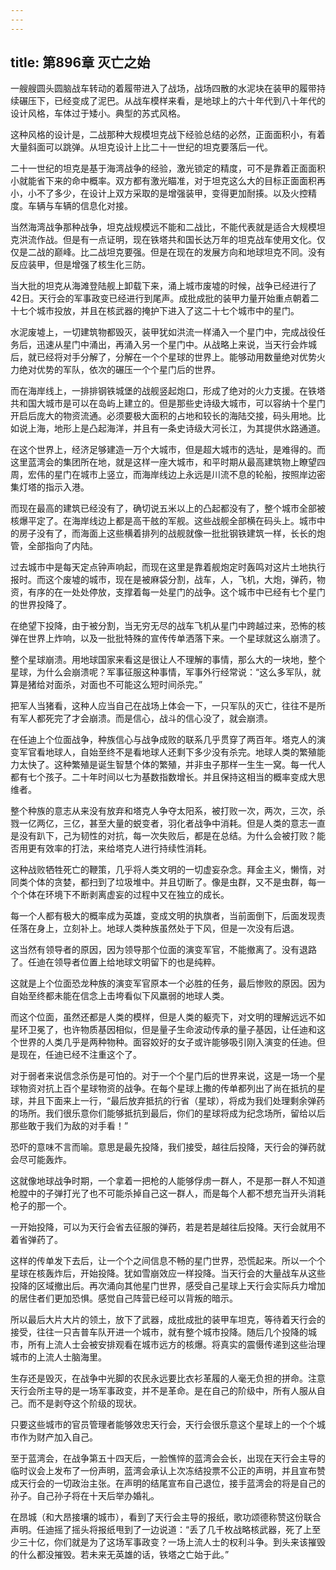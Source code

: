 ```yaml
---
---
---
```

title: 第896章 灭亡之始
---



一艘艘圆头圆脑战车转动的着履带进入了战场，战场四散的水泥块在装甲的履带持续碾压下，已经变成了泥巴。从战车模样来看，是地球上的六十年代到八十年代的设计风格，车体过于矮小。典型的苏式风格。

这种风格的设计是，二战那种大规模坦克战下经验总结的必然，正面面积小，有着大量斜面可以跳弹。从坦克设计上比二十一世纪的坦克要落后一代。

二十一世纪的坦克是基于海湾战争的经验，激光锁定的精度，可不是靠着正面面积小就能省下来的命中概率。双方都有激光瞄准，对于坦克这么大的目标正面面积再小，小不了多少，在设计上双方采取的是增强装甲，变得更加耐揍。以及火控精度。车辆与车辆的信息化对接。

当然海湾战争那种战争，坦克战规模远不能和二战比，不能代表就是适合大规模坦克洪流作战。但是有一点证明，现在铁塔共和国长达万年的坦克战车使用文化。仅仅是二战的巅峰。比二战坦克要强。但是在现在的发展方向和地球坦克不同。没有反应装甲，但是增强了核生化三防。

当大批的坦克从海滩登陆舰上卸载下来，涌上城市废墟的时候，战争已经进行了42日。天行会的军事政变已经进行到尾声。成批成批的装甲力量开始重点朝着二十七个城市投放，并且在核武器的掩护下进入了这二十七个城市中的星门。

水泥废墟上，一切建筑物都毁灭，装甲犹如洪流一样涌入一个星门中，完成战役任务后，迅速从星门中涌出，再涌入另一个星门中。从战略上来说，当天行会炸城后，就已经将对手分解了，分解在一个个星球的世界上。能够动用数量绝对优势火力绝对优势的军队，依次的碾压一个个星门后的世界。

而在海岸线上，一排排钢铁城堡的战舰竖起炮口，形成了绝对的火力支援。在铁塔共和国大城市是可以在岛屿上建立的。但是那些史诗级大城市，可以容纳十个星门开启后庞大的物资流通。必须要极大面积的占地和较长的海陆交接，码头用地。比如说上海，地形上是凸起海洋，并且有一条史诗级大河长江，为其提供水路通道。

在这个世界上，经济足够建造一万个大城市，但是超大城市的选址，是难得的。而这里蓝湾会的集团所在地，就是这样一座大城市，和平时期从最高建筑物上瞭望四周，宏伟的星门在城市上竖立，而海岸线边上永远是川流不息的轮船，按照岸边密集灯塔的指示入港。

而现在最高的建筑已经没有了，确切说五米以上的凸起都没有了，整个城市全部被核爆平定了。在海岸线边上都是高干舷的军舰。这些战舰全部横在码头上。城市中的房子没有了，而海面上这些横着排列的战舰就像一批批钢铁建筑一样，长长的炮管，全部指向了内陆。

过去城市中是每天定点钟声响起，而现在这里是靠着舰炮定时轰鸣对这片土地执行报时。而这个废墟的城市，现在是被麻袋分割，战车，人，飞机，大炮，弹药，物资，有序的在一处处停放，支撑着每一处星门的战争。这个城市中已经有七个星门的世界投降了。

在绝望下投降，由于被分割，当无穷无尽的战车飞机从星门中跨越过来，恐怖的核弹在世界上炸响，以及一批批特殊的宣传传单洒落下来。一个星球就这么崩溃了。

整个星球崩溃。用地球国家来看这是很让人不理解的事情，那么大的一块地，整个星球，为什么会崩溃呢？军事征服这种事情，军事外行经常说：“这么多军队，就算是猪给对面杀，对面也不可能这么短时间杀完。”

把军人当猪看，这种人应当自己在战场上体会一下，一只军队的灭亡，往往不是所有军人都死完了才会崩溃。而是信心，战斗的信心没了，就会崩溃。

在任迪上个位面战争，种族信心与战争成败的联系几乎贯穿了两百年。塔克人的演变军官看地球人，自始至终不是看地球人还剩下多少没有杀完。地球人类的繁殖能力太快了。这种繁殖是诞生智慧个体的繁殖，并非虫子那样一生生一窝。每一代人都有七个孩子。二十年时间以七为基数指数增长。并且保持这相当的概率变成大思维者。

整个种族的意志从来没有放弃和塔克人争夺太阳系，被打败一次，两次，三次，杀戮一亿两亿，三亿，甚至大量的蜕变者，羽化者战争中消耗。但是人类的意志一直是没有趴下，己为韧性的对抗，每一次失败后，都是在总结。为什么会被打败？能否用更有效率的打法，来给塔克人进行持续性消耗。

这种战败牺牲死亡的鞭策，几乎将人类文明的一切虚妄杂念。拜金主义，懒惰，对同类个体的贪婪，都扫到了垃圾堆中。并且切断了。像是虫群，又不是虫群，每一个个体在环境下不断剥离虚妄的过程中又在独立的成长。

每一个人都有极大的概率成为英雄，变成文明的执旗者，当前面倒下，后面发现责任落在身上，立刻补上。地球人类种族虽然处于下风，但是一次没有后退。

这当然有领导者的原因，因为领导那个位面的演变军官，不能撤离了。没有退路了。任迪在领导者位置上给地球文明留下的也是纯粹。

这就是上个位面恐龙种族的演变军官原本一个必胜的任务，最后惨败的原因。因为自始至终都未能在信念上击垮看似下风羸弱的地球人类。

而这个位面，虽然还都是人类的模样，但是人类的躯壳下，对文明的理解远远不如星环卫冕了，也许物质基因相似，但是量子生命波动传承的量子基因，让任迪和这个世界的人类几乎是两种物种。面容姣好的女子或许能够吸引刚入演变的任迪。但是现在，任迪已经不注重这个了。

对于弱者来说信念杀伤是可怕的。对于一个个星门后的世界来说，这是一场一个星球物资对抗上百个星球物资的战争。在每个星球上撒的传单都列出了尚在抵抗的星球，并且下面来上一行，“最后放弃抵抗的行省（星球），将成为我们处理剩余弹药的场所。我们很乐意你们能够抵抗到最后，你们的星球将成为纪念场所，留给以后那些敢于我们为敌的对手看！”

恐吓的意味不言而喻。意思是最先投降，我们接受，越往后投降，天行会的弹药就会尽可能轰炸。

这就像地球战争时期，一个拿着一把枪的人能够俘虏一群人，不是那一群人不知道枪膛中的子弹打光了也不可能杀掉自己这一群人，而是每个人都不想充当开头消耗枪子的那一个。

一开始投降，可以为天行会省去征服的弹药，若是若是越往后投降。天行会就用不着省弹药了。

这样的传单发下去后，让一个个之间信息不畅的星门世界，恐慌起来。所以一个个星球在核轰炸后，开始投降。犹如雪崩效应一样投降。当天行会的大量战车从这些投降的区域撤出后。再次涌向其他星门世界，感受自己星球上天行会实际兵力增加的居住者们更加恐惧。感觉自己阵营已经可以背叛的暗示。

所以最后大片大片的领土，放下了武器，成批成批的装甲车坦克，等待着天行会的接受，往往一只吉普车队开进一个城市，就有整个城市投降。随后几个投降的城市，所有上流人士会被安排观看在城市远方的核爆。将真实的震慑传递到这些治理城市的上流人士脑海里。

生存还是毁灭，在战争中光脚的农民永远要比衣衫革履的人毫无负担的拼命。注意天行会所主导的是一场军事政变，并不是革命。是在自己的阶级中，所有人服从自己。而不是剥夺这个阶级的现状。

只要这些城市的官员管理者能够效忠天行会，天行会很乐意这个星球上的一个个城市作为财产加入自己。

至于蓝湾会，在战争第五十四天后，一脸憔悴的蓝湾会会长，出现在天行会主导的临时议会上发布了一份声明，蓝湾会承认上次冻结投票不公正的声明，并且宣布赞成天行会的一切政治主张。在声明的结尾宣布自己退位，接手蓝湾会的将是自己的孙子。自己孙子将在十天后举办婚礼。

在昂城（和大昂接壤的城市），看到了天行会主导的报纸，歌功颂德称赞这份联合声明。任迪摇了摇头将报纸甩到了一边说道：“丢了几千枚战略核武器，死了上至少三十亿，你们就是为了这场军事政变？一场上流人士的权利斗争。到头来该摧毁的什么都没摧毁。若未来无英雄的话，铁塔之亡始于此。”